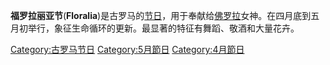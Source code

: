 {{unreferenced|time=2017-12-02T00:14:09+00:00}}
'''福罗拉丽亚节'''('''Floralia''')是古罗马的[[罗马节日|节日]]，用于奉献给[[佛罗拉|佛罗拉]]女神。在四月底到五月初举行，象征生命循环的更新。最显著的特征有舞蹈、敬酒和大量花卉。

{{Ancient-Rome-stub}}

[[Category:古罗马节日|Category:古罗马节日]]
[[Category:5月節日|Category:5月節日]]
[[Category:4月節日|Category:4月節日]]